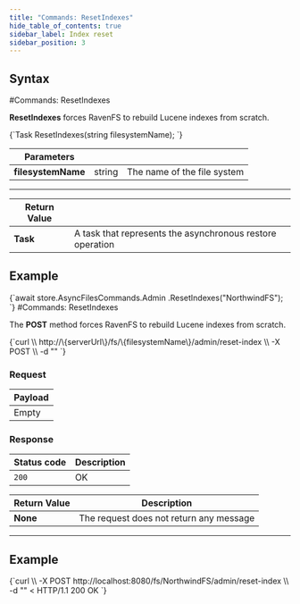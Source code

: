 ---
title: "Commands: ResetIndexes"
hide_table_of_contents: true
sidebar_label: Index reset
sidebar_position: 3
---




## Syntax
<LanguageSwitcher supportedLanguages={supportedLanguages} />
<LanguageContent language="csharp">
#Commands: ResetIndexes

**ResetIndexes** forces RavenFS to rebuild Lucene indexes from scratch.



<TabItem value="reset_indexes_1" label="reset_indexes_1">
<CodeBlock language="csharp">
{`Task ResetIndexes(string filesystemName);
`}
</CodeBlock>
</TabItem>

| Parameters | | |
| ------------- | ------------- | ----- |
| **filesystemName** | string | The name of the file system |

---

| Return Value | |
| ------------- | ------------- |
| **Task** |  A task that represents the asynchronous restore operation |

## Example

<TabItem value="reset_indexes_2" label="reset_indexes_2">
<CodeBlock language="csharp">
{`await store.AsyncFilesCommands.Admin
	.ResetIndexes("NorthwindFS");
`}
</CodeBlock>
</TabItem>

</LanguageContent>
<LanguageContent language="http">
#Commands: ResetIndexes

The **POST** method forces RavenFS to rebuild Lucene indexes from scratch.



<TabItem value="json" label="json">
<CodeBlock language="json">
{`curl \\
	http://\{serverUrl\}/fs/\{filesystemName\}/admin/reset-index  \\
	-X POST \\
    -d ""
`}
</CodeBlock>
</TabItem>

### Request

| Payload |
| ------- |
| Empty |

### Response

| Status code | Description |
| ----------- | - |
| `200` | OK |

| Return Value | Description |
| ------------- | ------------- |
| **None** | The request does not return any message |

---

## Example

<TabItem value="json" label="json">
<CodeBlock language="json">
{`curl \\
	-X POST http://localhost:8080/fs/NorthwindFS/admin/reset-index \\
    -d ""
< HTTP/1.1 200 OK
`}
</CodeBlock>
</TabItem>

</LanguageContent>

<!---

-->